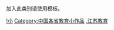 {{hiddencat}}
加入此类别请使用{{tl|江苏教育小作品}}模板。

[[Category:江苏教育|!小]]
[[Category:中国各省教育小作品|Category:中国各省教育小作品]]
[[Category:江苏小作品|.江苏教育]]